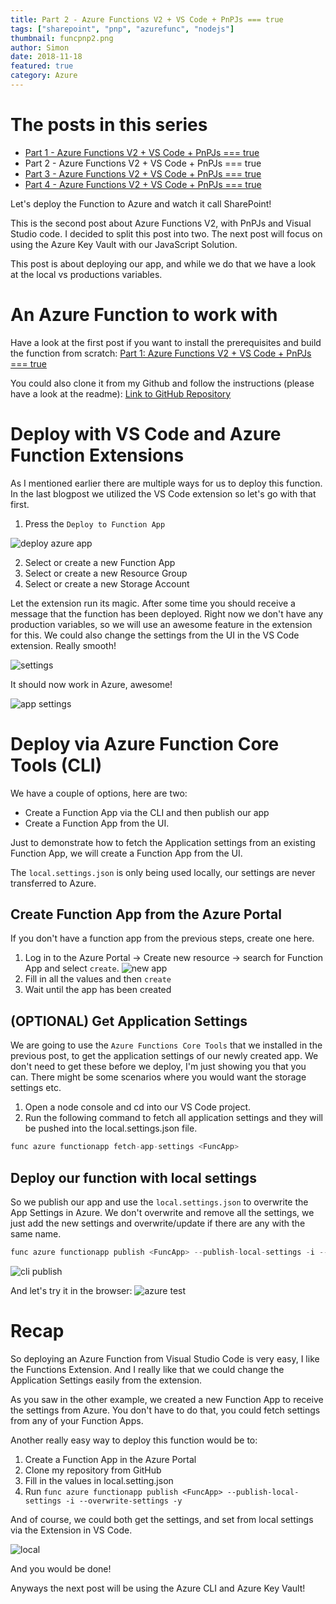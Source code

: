 ```yaml
---
title: Part 2 - Azure Functions V2 + VS Code + PnPJs === true 
tags: ["sharepoint", "pnp", "azurefunc", "nodejs"]
thumbnail: funcpnp2.png
author: Simon 
date: 2018-11-18
featured: true
category: Azure
---
```


# The posts in this series
- <a href="https://simonagren.github.io/azurefunction-v2-pnpjs/" target="_blank">Part 1 - Azure Functions V2 + VS Code + PnPJs === true</a>
- Part 2 - Azure Functions V2 + VS Code + PnPJs === true
- <a href="https://simonagren.github.io/part3-azurefunction/" target="_blank">Part 3 - Azure Functions V2 + VS Code + PnPJs === true</a>
- <a href="https://simonagren.github.io/part4-azurefunction/" target="_blank">Part 4 - Azure Functions V2 + VS Code + PnPJs === true</a>


Let's deploy the Function to Azure and watch it call SharePoint!

This is the second post about Azure Functions V2, with PnPJs and Visual Studio code. I decided to split this post into two. The next post will focus on using the Azure Key Vault with our JavaScript Solution. 

This post is about deploying our app, and while we do that we have a look at the local vs productions variables.


# An Azure Function to work with
Have a look at the first post if you want to install the prerequisites and build the function from scratch:
<a href="https://simonagren.github.io/azurefunction-v2-pnpjs/" target="_blank">Part 1: Azure Functions V2 + VS Code + PnPJs === true</a>

You could also clone it from my Github and follow the instructions (please have a look at the readme):
<a href="https://github.com/simonagren/azurefuncpnpjsgetlists" target="_blank">Link to GitHub Repository</a>

# Deploy with VS Code and Azure Function Extensions
As I mentioned earlier there are multiple ways for us to deploy this function. In the last blogpost we utilized the VS Code extension so let's go with that first.

1. Press the `Deploy to Function App`

![deploy azure app](./deploy.jpg)

2. Select or create a new Function App
3. Select or create a new Resource Group
4. Select or create a new Storage Account

Let the extension run its magic. After some time you should receive a message that the function has been deployed.
Right now we don't have any production variables, so we will use an awesome feature in the extension for this. We could also change the settings from the UI in the VS Code extension. Really smooth!

![settings](./settings.jpg)

It should now work in Azure, awesome!

![app settings](./appsettings.jpg)

# Deploy via Azure Function Core Tools (CLI)
We have a couple of options, here are two:
- Create a Function App via the CLI and then publish our app
- Create a Function App from the UI.

Just to demonstrate how to fetch the Application settings from an existing Function App, we will create a Function App from the UI.

The `local.settings.json` is only being used locally, our settings are never transferred to Azure.

## Create Function App from the Azure Portal
If you don't have a function app from the previous steps, create one here.

1. Log in to the Azure Portal -> Create new resource -> search for Function App and select `create`.
![new app](./newapp.jpg)
2. Fill in all the values and then `create`
3. Wait until the app has been created

## (OPTIONAL) Get Application Settings
We are going to use the `Azure Functions Core Tools` that we installed in the previous post, to get the application settings of our newly created app.
We don't need to get these before we deploy, I'm just showing you that you can. There might be some scenarios where you would want the storage settings etc.

1. Open a node console and cd into our VS Code project.
2. Run the following command to fetch all application settings and they will be pushed into the local.settings.json file. 
```javascript
func azure functionapp fetch-app-settings <FuncApp>
```

## Deploy our function with local settings
So we publish our app and use the `local.settings.json` to overwrite the App Settings in Azure. We don't overwrite and remove all the settings, we just add the new settings and overwrite/update if there are any with the same name.  
```javascript
func azure functionapp publish <FuncApp> --publish-local-settings -i --overwrite-settings -y
```
![cli publish](./clideploy.jpg)

And let's try it in the browser:
![azure test](./azuretest.jpg)



# Recap
So deploying an Azure Function from Visual Studio Code is very easy, I like the Functions Extension. And I really like that we could change the Application Settings easily from the extension.

As you saw in the other example, we created a new Function App to receive the settings from Azure. You don't have to do that, you could fetch settings from any of your Function Apps.

Another really easy way to deploy this function would be to:
1. Create a Function App in the Azure Portal
2. Clone my repository from GitHub
3. Fill in the values in local.setting.json
4. Run `func azure functionapp publish <FuncApp> --publish-local-settings -i --overwrite-settings -y`

And of course, we could both get the settings, and set from local settings via the Extension in VS Code.

![local](./local.jpg)


And you would be done!


Anyways the next post will be using the Azure CLI and Azure Key Vault!
